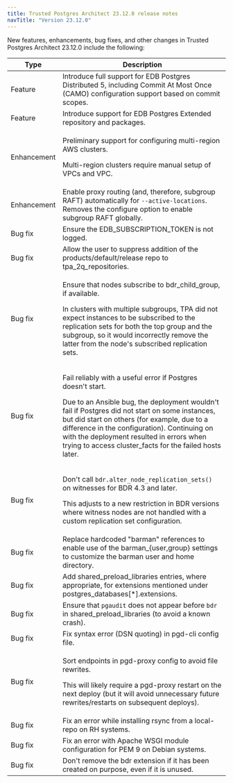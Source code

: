 ```yaml
---
title: Trusted Postgres Architect 23.12.0 release notes 
navTitle: "Version 23.12.0"
---
```



New features, enhancements, bug fixes, and other changes in Trusted Postgres Architect 23.12.0 include the following:

| Type | Description |
| ---- |------------ |
| Feature | Introduce full support for EDB Postgres Distributed 5, including Commit At Most Once (CAMO) configuration support based on commit scopes. |
| Feature | Introduce support for EDB Postgres Extended repository and packages. |
| Enhancement | <p>Preliminary support for configuring multi-region AWS clusters.</p><p>Multi-region clusters require manual setup of VPCs and VPC. </p> |
| Enhancement | Enable proxy routing (and, therefore, subgroup RAFT) automatically for `--active-locations`. Removes the configure option to enable subgroup RAFT globally. |
| Bug fix | Ensure the EDB_SUBSCRIPTION_TOKEN is not logged.|
| Bug fix | Allow the user to suppress addition of the products/default/release repo to tpa_2q_repositories. |
| Bug fix | <p>Ensure that nodes subscribe to bdr_child_group, if available.</p><p> In clusters with multiple subgroups, TPA did not expect instances to be subscribed to the replication sets for both the top group and the subgroup, so it would incorrectly remove the latter from the node's subscribed replication sets.</p>|  
| Bug fix | <p>Fail reliably with a useful error if Postgres doesn't start. </p><p> Due to an Ansible bug, the deployment wouldn't fail if Postgres did not start on some instances, but did start on others (for example, due to a difference in the configuration). Continuing on with the deployment resulted in errors when trying to access cluster_facts for the failed hosts later. </p> |
| Bug fix | <p>Don't call `bdr.alter_node_replication_sets()` on witnesses for BDR 4.3 and later.</p><p> This adjusts to a new restriction in BDR versions where witness nodes are not handled with a custom replication set configuration. </p>
| Bug fix | Replace hardcoded "barman" references to enable use of the barman_{user,group} settings to customize the barman user and home directory. |
| Bug fix | Add shared_preload_libraries entries, where appropriate, for extensions mentioned under postgres_databases[*].extensions. |
| Bug fix | Ensure that `pgaudit` does not appear before `bdr` in shared_preload_libraries (to avoid a known crash). |
| Bug fix | Fix syntax error (DSN quoting) in pgd-cli config file. |
| Bug fix | <p> Sort endpoints in pgd-proxy config to avoid file rewrites. </p> <p> This will likely require a pgd-proxy restart on the next deploy (but it will avoid unnecessary future rewrites/restarts on subsequent deploys). </p> |
| Bug fix | Fix an error while installing rsync from a local-repo on RH systems. 
| Bug fix | Fix an error with Apache WSGI module configuration for PEM 9 on Debian systems. |
| Bug fix | Don't remove the bdr extension if it has been created on purpose, even if it is unused. |
 
